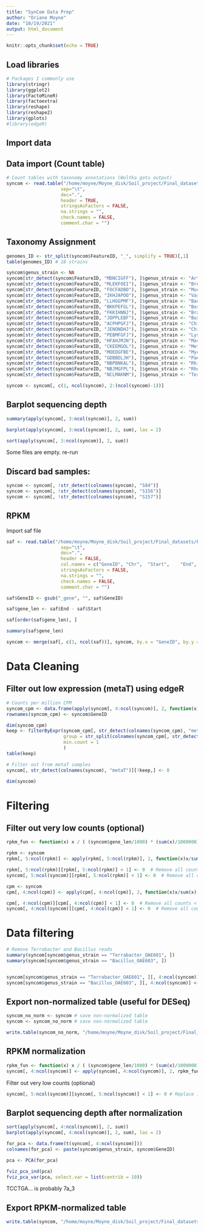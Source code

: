 ```yaml
---
title: "SynCom Data Prep"
author: "Oriane Moyne"
date: "10/19/2021"
output: html_document
---
```


```r
knitr::opts_chunk$set(echo = TRUE)
```

## Load libraries

```r
# Packages I commonly use
library(stringr)
library(ggplot2)
library(FactoMineR)
library(factoextra)
library(reshape)
library(reshape2)
library(gplots)
#library(edgeR)
```

## Import data


## Data import (Count table)

```r
# Count tables with taxonomy annotations (Woltka gotu output)
syncom <- read.table("/home/moyne/Moyne_disk/Soil_project/Final_datasets/PROBIOTOCS_EXPT_3/Probiotics_expt_3_metaG_count_table_format.tsv", 
                    sep="\t", 
                    dec=".", 
                    header = TRUE, 
                    stringsAsFactors = FALSE, 
                    na.strings = "", 
                    check.names = FALSE, 
                    comment.char = "")
```
## Taxonomy Assignment

```r
genomes_ID <- str_split(syncom$FeatureID, "_", simplify = TRUE)[,1]
table(genomes_ID) # 18 strains

syncom$genus_strain <- NA
syncom[str_detect(syncom$FeatureID, "MDNCIGFF"), ]$genus_strain <- "Arthrobacter_OAP107"
syncom[str_detect(syncom$FeatureID, "MLEKFOEI"), ]$genus_strain <- "Brevibacillus_OAP136"
syncom[str_detect(syncom$FeatureID, "FOCFADBO"), ]$genus_strain <- "Mucilaginibacter_OAE612"
syncom[str_detect(syncom$FeatureID, "IKHJAPOO"), ]$genus_strain <- "Variovorax_OAS795"
syncom[str_detect(syncom$FeatureID, "LLHGGPMF"), ]$genus_strain <- "Bacillus_OAE603"
syncom[str_detect(syncom$FeatureID, "BKKPEFGL"), ]$genus_strain <- "Bosea_OAE506"
syncom[str_detect(syncom$FeatureID, "FKKIHNNJ"), ]$genus_strain <- "Bradyrhizobium_OAE829"
syncom[str_detect(syncom$FeatureID, "JOPPLEBF"), ]$genus_strain <- "Burkholderia_OAS925"
syncom[str_detect(syncom$FeatureID, "ACPHPGFJ"), ]$genus_strain <- "Chitinophaga_OAE865"
syncom[str_detect(syncom$FeatureID, "JENONDHJ"), ]$genus_strain <- "Chitinophagaceae_OAS944"
syncom[str_detect(syncom$FeatureID, "PEBMFGFJ"), ]$genus_strain <- "Lysobacter_OAE881"
syncom[str_detect(syncom$FeatureID, "HFAHJMJN"), ]$genus_strain <- "Marmoricola_OAE513"
syncom[str_detect(syncom$FeatureID, "CKEEMGOL"), ]$genus_strain <- "Methylobacterium_OAE515"  # OAE515 ?
syncom[str_detect(syncom$FeatureID, "MOEDGFBE"), ]$genus_strain <- "Mycobacterium_OAE908"
syncom[str_detect(syncom$FeatureID, "GDBBDLJH"), ]$genus_strain <- "Paenibacillus_OAE614"
syncom[str_detect(syncom$FeatureID, "NBPBNKAL"), ]$genus_strain <- "Rhizobium_OAE497"
syncom[str_detect(syncom$FeatureID, "NBJMGFPL"), ]$genus_strain <- "Rhodococcus_OAS809"
syncom[str_detect(syncom$FeatureID, "NCLMAKNM"), ]$genus_strain <- "Terrabacter_OAE601"

syncom <- syncom[, c(1, ncol(syncom), 2:(ncol(syncom)-1))]
```

## Barplot sequencing depth

```r
summary(apply(syncom[, 3:ncol(syncom)], 2, sum))

barplot(apply(syncom[, 3:ncol(syncom)], 2, sum), las = 2)

sort(apply(syncom[, 3:ncol(syncom)], 2, sum))
```

Some files are empty. re-run 

## Discard bad samples: 

```r
syncom <- syncom[, !str_detect(colnames(syncom), "S84")]
syncom <- syncom[, !str_detect(colnames(syncom), "S156")]
syncom <- syncom[, !str_detect(colnames(syncom), "S157")]
```





## RPKM

Import saf file

```r
saf <- read.table("/home/moyne/Moyne_disk/Soil_project/Final_datasets/Final_18_strains_with_strainN.saf", 
                    sep="\t", 
                    dec=".", 
                    header = FALSE, 
                    col.names = c("GeneID",	"Chr", 	"Start",	"End",	"Strand"),
                    stringsAsFactors = FALSE, 
                    na.strings = "", 
                    check.names = FALSE, 
                    comment.char = "")

saf$GeneID <- gsub("_gene", "", saf$GeneID)

saf$gene_len <- saf$End - saf$Start

saf[order(saf$gene_len), ]

summary(saf$gene_len)
```

```r
syncom <- merge(saf[, c(1, ncol(saf))], syncom, by.x = "GeneID", by.y = "FeatureID")
```


# Data Cleaning

## Filter out low expression (metaT) using edgeR

```r
# Counts per million CPM
syncom_cpm <- data.frame(apply(syncom[, 4:ncol(syncom)], 2, function(x)x/sum(x) * 1000000))
rownames(syncom_cpm) <- syncom$GeneID

dim(syncom_cpm) 
keep <- filterByExpr(syncom_cpm[, str_detect(colnames(syncom_cpm), "metaT")], 
                     group = str_split(colnames(syncom_cpm[, str_detect(colnames(syncom_cpm), "metaT")]), "_", simplify = TRUE)[,1], 
                     min.count = 1
                     )
table(keep)

# Filter out from metaT samples
syncom[, str_detect(colnames(syncom), "metaT")][!keep,] <- 0

dim(syncom) 
```


# Filtering

## Filter out very low counts (optional)

```r
rpkm_fun <- function(x) x / ( (syncom$gene_len/1000) * (sum(x)/1000000))

rpkm <- syncom
rpkm[, 5:ncol(rpkm)] <- apply(rpkm[, 5:ncol(rpkm)], 2, function(x)x/sum(x) * 1000000)

rpkm[, 5:ncol(rpkm)][rpkm[, 5:ncol(rpkm)] < 1] <- 0  # Remove all counts < 1 rpkm
syncom[, 5:ncol(syncom)][rpkm[, 5:ncol(rpkm)] < 1] <- 0  # Remove all counts < 1 rpkm from non normalized dataset as well - useful for DESeq
```

```r
cpm <- syncom
cpm[, 4:ncol(cpm)] <- apply(cpm[, 4:ncol(cpm)], 2, function(x)x/sum(x) * 1000000)

cpm[, 4:ncol(cpm)][cpm[, 4:ncol(cpm)] < 1] <- 0  # Remove all counts < 1 cpm
syncom[, 4:ncol(syncom)][cpm[, 4:ncol(cpm)] < 1] <- 0  # Remove all counts < 1 cpm from non normalized dataset as well - useful for DESeq
```


# Data filtering

```r
# Remove Terrabacter and Bacillus reads
summary(syncom[syncom$genus_strain == "Terrabacter_OAE601", ])
summary(syncom[syncom$genus_strain == "Bacillus_OAE603", ])


syncom[syncom$genus_strain == "Terrabacter_OAE601", ][, 4:ncol(syncom)] <- 0
syncom[syncom$genus_strain == "Bacillus_OAE603", ][, 4:ncol(syncom)] <- 0
```



## Export non-normalized table (useful for DESeq)

```r
syncom_no_norm <- syncom # save non-normalized table
syncom <- syncom_no_norm # save non-normalized table
```


```r
write.table(syncom_no_norm, "/home/moyne/Moyne_disk/Soil_project/Final_datasets/PROBIOTOCS_EXPT_3/Probiotics_3_Syncom_formatted_filtered_corrected_no_norm.tsv", sep = "\t", col.names = TRUE, row.names = FALSE)
```

## RPKM normalization

```r
rpkm_fun <- function(x) x / ( (syncom$gene_len/1000) * (sum(x)/1000000))
syncom[, 4:ncol(syncom)] <- apply(syncom[, 4:ncol(syncom)], 2, rpkm_fun)    
```

Filter out very low counts (optional)


```r
syncom[, 5:ncol(syncom)][syncom[, 5:ncol(syncom)] < 1] <- 0 # Replace if < 1 RPKM
```

## Barplot sequencing depth after normalization

```r
sort(apply(syncom[, 4:ncol(syncom)], 2, sum))
barplot(apply(syncom[, 4:ncol(syncom)], 2, sum), las = 2)
```

```r
for_pca <- data.frame(t(syncom[, 4:ncol(syncom)]))
colnames(for_pca) <- paste(syncom$genus_strain, syncom$GeneID)

pca <- PCA(for_pca)

fviz_pca_ind(pca)
fviz_pca_var(pca, select.var = list(contrib = 10))
```
TCCTGA... is probably 7a_3



## Export RPKM-normalized table

```r
write.table(syncom, "/home/moyne/Moyne_disk/Soil_project/Final_datasets/PROBIOTOCS_EXPT_3/Probiotics_3_Syncom_formatted_filtered_corrected_RPKM.tsv", sep = "\t", col.names = TRUE, row.names = FALSE)
```



